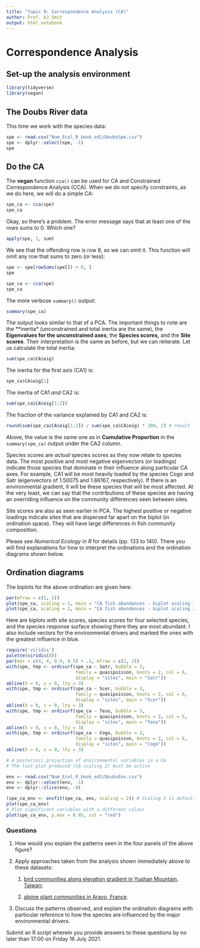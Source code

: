 ```yaml
---
title: "Topic 9: Correspondence Analysis (CA)"
author: Prof. AJ Smit
output: html_notebook
---
```


# Correspondence Analysis

## Set-up the analysis environment

```r
library(tidyverse)
library(vegan)
```

## The Doubs River data

This time we work with the species data:

```r
spe <- read.csv("Num_Ecol_R_book_ed1/DoubsSpe.csv")
spe <- dplyr::select(spe, -1)
spe
```

## Do the CA

The **vegan** function `cca()` can be used for CA and Constrained Correspondence Analysis (CCA). When we do not specify constraints, as we do here, we will do a simple CA:

```r
spe_ca <- cca(spe)
spe_ca
```

Okay, so there's a problem. The error message says that at least one of the rows sums to 0. Which one?

```r
apply(spe, 1, sum)
```

We see that the offending row is row 8, so we can omit it. This function will omit any row that sums to zero (or less):

```r
spe <- spe[rowSums(spe[]) > 0, ]
spe
```

```r
spe_ca <- cca(spe)
spe_ca
```

The more verbose `summary()` output:

```r
summary(spe_ca)
```

The output looks similar to that of a PCA. The important things to note are the \*\*inertia\* (unconstrained and total inertia are the same), the **Eigenvalues for the unconstrained axes**, the **Species scores,** and the **Site scores**. Their interpretation is the same as before, but we can reiterate. Let us calculate the total inertia:

```r
sum(spe_ca$CA$eig)
```

The inertia for the first axis (CA1) is:

```r
spe_ca$CA$eig[1]
```

The inertia of CA1 *and* CA2 is:

```r
sum(spe_ca$CA$eig[1:2])
```

The fraction of the variance explained by CA1 and CA2 is:

```r
round(sum(spe_ca$CA$eig[1:2]) / sum(spe_ca$CA$eig) * 100, 2) # result in %
```

Above, the value is the same one as in **Cumulative Proportion** in the `summary(spe_ca)` output under the CA2 column.

Species scores are *actual* species scores as they now relate to species data. The most positive and most negative eigenvectors (or loadings) indicate those species that dominate in their influence along particular CA axes. For example, CA1 will be most heavily loaded by the species Cogo and Satr (eigenvectors of 1.50075 and 1.66167, respectively). If there is an environmental gradient, it will be these species that will be most affected. At the very least, we can say that the contributions of these species are having an overriding influence on the community differences seen between sites.

Site scores are also as seen earlier in PCA. The highest positive or negative loadings indicate sites that are dispersed far apart on the biplot (in ordination space). They will have large differences in fish community composition.

Please see *Numerical Ecology in R* for details (pp. 133 to 140). There you will find explanations for how to interpret the ordinations and the ordination diagrams shown below.

## Ordination diagrams

The biplots for the above ordination are given here:

```r
par(mfrow = c(1, 2))
plot(spe_ca, scaling = 1, main = "CA fish abundances - biplot scaling 1")
plot(spe_ca, scaling = 2, main = "CA fish abundances - biplot scaling 2")
```

Here are biplots with site scores, species scores for four selected species, and the species response surface showing there they are most abundant. I also include vectors for the environmental drivers and marked the ones with the greatest influence in blue.

```r
require('viridis')
palette(viridis(8))
par(mar = c(4, 4, 0.9, 0.5) + .1, mfrow = c(2, 2))
with(spe, tmp <- ordisurf(spe_ca ~ Satr, bubble = 3,
                          family = quasipoisson, knots = 2, col = 6,
                          display = "sites", main = "Satr"))
abline(h = 0, v = 0, lty = 3)
with(spe, tmp <- ordisurf(spe_ca ~ Scer, bubble = 3,
                          family = quasipoisson, knots = 2, col = 6,
                          display = "sites", main = "Scer"))
abline(h = 0, v = 0, lty = 3)
with(spe, tmp <- ordisurf(spe_ca ~ Teso, bubble = 3,
                          family = quasipoisson, knots = 2, col = 6,
                          display = "sites", main = "Teso"))
abline(h = 0, v = 0, lty = 3)
with(spe, tmp <- ordisurf(spe_ca ~ Cogo, bubble = 3,
                          family = quasipoisson, knots = 2, col = 6,
                          display = "sites", main = "Cogo"))
abline(h = 0, v = 0, lty = 3)

# A posteriori projection of environmental variables in a CA
# The last plot produced (CA scaling 2) must be active

env <- read.csv("Num_Ecol_R_book_ed1/DoubsEnv.csv")
env <- dplyr::select(env, -1)
env <- dplyr::slice(env, -8)

(spe_ca_env <- envfit(spe_ca, env, scaling = 2)) # Scaling 2 is default
plot(spe_ca_env)
# Plot significant variables with a different colour
plot(spe_ca_env, p.max = 0.05, col = "red")
```

### Questions

1.  How would you explain the patterns seen in the four panels of the above figure?

2.  Apply approaches taken from the analysis shown immediately above to these datasets:

    1.  [bird communities along elevation gradient in Yushan Mountain, Taiwan](https://www.davidzeleny.net/anadat-r/doku.php/en:data:ybirds);

    2.  [alpine plant communities in Aravo, France](https://www.davidzeleny.net/anadat-r/doku.php/en:data:aravo).

3.  Discuss the patterns observed, and explain the ordination diagrams with particular reference to how the species are influenced by the major environmental drivers.

Submit an R script wherein you provide answers to these questions by no later than 17:00 on Friday 16 July 2021.

